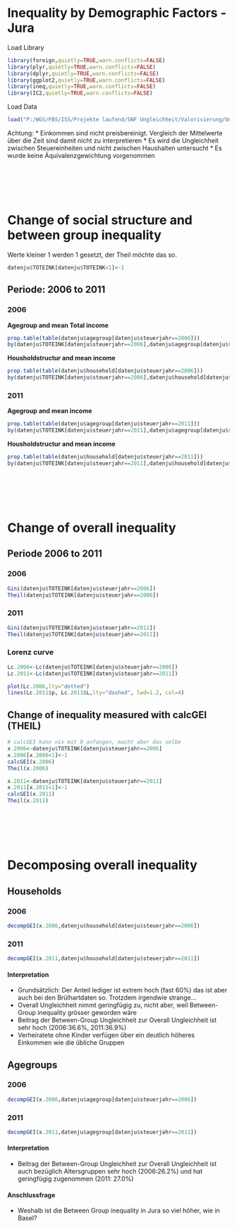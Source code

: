 Inequality by Demographic Factors - Jura
========================================================



Load Library
```r
library(foreign,quietly=TRUE,warn.conflicts=FALSE)
library(plyr,quietly=TRUE,warn.conflicts=FALSE)
library(dplyr,quietly=TRUE,warn.conflicts=FALSE)
library(ggplot2,quietly=TRUE,warn.conflicts=FALSE)
library(ineq,quietly=TRUE,warn.conflicts=FALSE)
library(IC2,quietly=TRUE,warn.conflicts=FALSE)
```

Load Data 
```r
load("P:/WGS/FBS/ISS/Projekte laufend/SNF Ungleichheit/Valorisierung/Ungleichheitsworkshop Neuchatel 2014/Inequality by demographic factors/Auswertungen/datenju.Rda")
```


Achtung: 
* Einkommen sind nicht preisbereinigt. Vergleich der Mittelwerte über die Zeit sind damit nicht zu interpretieren
* Es wird die Ungleichheit zwischen Steuereinheiten und nicht zwischen Haushalten untersucht
* Es wurde keine Äquivalenzgewichtung vorgenommen


<br><br>
<br><br>

# Change of social structure and between group inequality

Werte kleiner 1 werden 1 gesetzt, der Theil möchte das so.
```r
datenju$TOTEINK[datenju$TOTEINK<1]<-1
```

## Periode: 2006 to 2011




### 2006

**Agegroup and mean Total income**
```r
prop.table(table(datenju$agegroup[datenju$steuerjahr==2006]))
by(datenju$TOTEINK[datenju$steuerjahr==2006],datenju$agegroup[datenju$steuerjahr==2006],mean)
```

**Housholdstructur and mean income**
```r
prop.table(table(datenju$household[datenju$steuerjahr==2006]))
by(datenju$TOTEINK[datenju$steuerjahr==2006],datenju$household[datenju$steuerjahr==2006],mean)
```


### 2011

**Agegroup and mean income**
```r
prop.table(table(datenju$agegroup[datenju$steuerjahr==2011]))
by(datenju$TOTEINK[datenju$steuerjahr==2011],datenju$agegroup[datenju$steuerjahr==2011],mean)
```

**Housholdstructur and mean income**
```r
prop.table(table(datenju$household[datenju$steuerjahr==2011]))
by(datenju$TOTEINK[datenju$steuerjahr==2011],datenju$household[datenju$steuerjahr==2011],mean)
```

<br><br>
<br><br>




# Change of overall inequality

## Periode 2006 to 2011

### 2006

```r
Gini(datenju$TOTEINK[datenju$steuerjahr==2006])
Theil(datenju$TOTEINK[datenju$steuerjahr==2006])
```


### 2011

```r
Gini(datenju$TOTEINK[datenju$steuerjahr==2011])
Theil(datenju$TOTEINK[datenju$steuerjahr==2011])

```


### Lorenz curve

```r
Lc.2006<-Lc(datenju$TOTEINK[datenju$steuerjahr==2006])
Lc.2011<-Lc(datenju$TOTEINK[datenju$steuerjahr==2011])

plot(Lc.2006,lty="dotted")
lines(Lc.2011$p, Lc.2011$L,lty="dashed", lwd=1.2, col=4)
```

## Change of inequality measured with calcGEI (THEIL)

```r
# calcGEI kann nix mit 0 anfangen, macht aber das selbe
x.2006<-datenju$TOTEINK[datenju$steuerjahr==2006]
x.2006[x.2006<1]<-1
calcGEI(x.2006)
Theil(x.2006)

x.2011<-datenju$TOTEINK[datenju$steuerjahr==2011]
x.2011[x.2011<1]<-1
calcGEI(x.2011)
Theil(x.2011)


```


<br><br>
<br><br>

# Decomposing overall inequality

## Households

### 2006
 
```r
decompGEI(x.2006,datenju$household[datenju$steuerjahr==2006])
```


### 2011

```r
decompGEI(x.2011,datenju$household[datenju$steuerjahr==2011])
```


#### Interpretation

* Grundsätzlich: Der Anteil lediger ist extrem hoch (fast 60%) das ist aber auch bei den Brülhartdaten so. Trotzdem irgendwie strange...
* Overall Ungleichheit nimmt geringfügig zu, nicht aber, weil Between-Group inequality grösser geworden wäre
* Beitrag der Between-Group Ungleichheit zur Overall Ungleichheit ist sehr hoch (2006:36.6%, 2011:36.9%) 
* Verheiratete ohne Kinder verfügen über ein deutlich höheres Einkommen wie die übliche Gruppen


## Agegroups

### 2006
 
```r
decompGEI(x.2006,datenju$agegroup[datenju$steuerjahr==2006])
```


### 2011

```r
decompGEI(x.2011,datenju$agegroup[datenju$steuerjahr==2011])
```


#### Interpretation


* Beitrag der Between-Group Ungleichheit zur Overall Ungleichheit ist auch bezüglich Altersgruppen sehr hoch (2006:26.2%) und hat geringfügig zugenommen (2011: 27.0%)




#### Anschlussfrage

* Weshalb ist die Between Group inequality in Jura so viel höher, wie in Basel?



